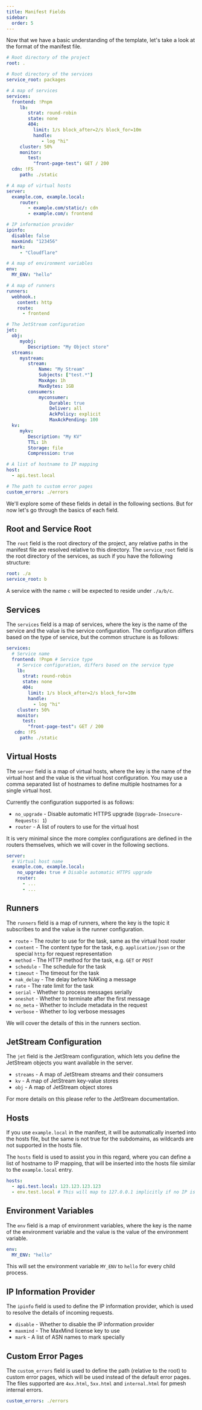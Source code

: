 ```yaml
---
title: Manifest Fields
sidebar:
  order: 5
---
```



Now that we have a basic understanding of the template, let's take a look at the format of the manifest file.

```yaml
# Root directory of the project
root: .

# Root directory of the services
service_root: packages

# A map of services
services:
  frontend: !Pnpm
	 lb:
		strat: round-robin
		state: none
		404:
		  limit: 1/s block_after=2/s block_for=10m
		  handle:
			 - log "hi"
	 cluster: 50%
	 monitor:
		test:
		  "front-page-test": GET / 200
  cdn: !FS
	 path: ./static

# A map of virtual hosts
server:
  example.com, example.local:
	 router:
		- example.com/static/: cdn
		- example.com/: frontend

# IP information provider
ipinfo:
  disable: false
  maxmind: "123456"
  mark:
	 - "Cloudflare"

# A map of environment variables
env:
  MY_ENV: "hello"

# A map of runners
runners:
  webhook.:
    content: http
    route:
      - frontend

# The JetStream configuration
jet:
  obj:
	 myobj:
	 	Description: "My Object store"
  streams:
	 mystream:
	 	stream:
			Name: "My Stream"
			Subjects: ["test.*"]
			MaxAge: 1h
			MaxBytes: 1GB
		consumers:
			myconsumer:
				Durable: true
				Deliver: all
				AckPolicy: explicit
				MaxAckPending: 100
  kv:
	 mykv:
		Description: "My KV"
		TTL: 1h
		Storage: file
		Compression: true

# A list of hostname to IP mapping
host:
  - api.test.local

# The path to custom error pages
custom_errors: ./errors
```

We'll explore some of these fields in detail in the following sections. But for now let's go through the basics of each field.

## Root and Service Root

The `root` field is the root directory of the project, any relative paths in the manifest file are resolved relative to this directory.
The `service_root` field is the root directory of the services, as such if you have the following structure:

```yaml
root: ./a
service_root: b
```

A service with the name `c` will be expected to reside under `./a/b/c`.

## Services

The `services` field is a map of services, where the key is the name of the service and the value is the service configuration.
The configuration differs based on the type of service, but the common structure is as follows:

```yaml
services:
  # Service name
  frontend: !Pnpm # Service type
    # Service configuration, differs based on the service type
    lb:
      strat: round-robin
      state: none
      404:
        limit: 1/s block_after=2/s block_for=10m
        handle:
          - log "hi"
    cluster: 50%
    monitor:
      test:
        "front-page-test": GET / 200
   cdn: !FS
     path: ./static
```

## Virtual Hosts

The `server` field is a map of virtual hosts, where the key is the name of the virtual host and the value is the virtual host configuration.
You may use a comma separated list of hostnames to define multiple hostnames for a single virtual host.

Currently the configuration supported is as follows:

- `no_upgrade` - Disable automatic HTTPS upgrade (`Upgrade-Insecure-Requests: 1`)
- `router` - A list of routers to use for the virtual host

It is very minimal since the more complex configurations are defined in the routers themselves, which we will cover in the following sections.

```yaml
server:
  # Virtual host name
  example.com, example.local:
    no_upgrade: true # Disable automatic HTTPS upgrade
    router:
      - ...
      - ...
```

## Runners

The `runners` field is a map of runners, where the key is the topic it subscribes to and the value is the runner configuration.

- `route` - The router to use for the task, same as the virtual host router
- `content` - The content type for the task, e.g. `application/json` or the special `http` for request representation
- `method` - The HTTP method for the task, e.g. `GET` or `POST`
- `schedule` - The schedule for the task
- `timeout` - The timeout for the task
- `nak_delay` - The delay before NAKing a message
- `rate` - The rate limit for the task
- `serial` - Whether to process messages serially
- `oneshot` - Whether to terminate after the first message
- `no_meta` - Whether to include metadata in the request
- `verbose` - Whether to log verbose messages

We will cover the details of this in the runners section.

## JetStream Configuration

The `jet` field is the JetStream configuration, which lets you define the JetStream objects you want available in the server.

- `streams` - A map of JetStream streams and their consumers
- `kv` - A map of JetStream key-value stores
- `obj` - A map of JetStream object stores

For more details on this please refer to the JetStream documentation.

## Hosts

If you use `example.local` in the manifest, it will be automatically inserted into the hosts file, but the same is not true for the subdomains,
as wildcards are not supported in the hosts file.

The `hosts` field is used to assist you in this regard, where you can define a list of hostname to IP mapping, that will be inserted into the hosts file similar to the `example.local` entry.

```yaml
hosts:
  - api.test.local: 123.123.123.123
  - env.test.local # This will map to 127.0.0.1 implicitly if no IP is provided
```

## Environment Variables

The `env` field is a map of environment variables, where the key is the name of the environment variable and the value is the value of the environment variable.

```yaml
env:
  MY_ENV: "hello"
```

This will set the environment variable `MY_ENV` to `hello` for every child process.

## IP Information Provider

The `ipinfo` field is used to define the IP information provider, which is used to resolve the details of incoming requests.

- `disable` - Whether to disable the IP information provider
- `maxmind` - The MaxMind license key to use
- `mark` - A list of ASN names to mark specially

## Custom Error Pages

The `custom_errors` field is used to define the path (relative to the root) to custom error pages, which will be used instead of the default error pages.
The files supported are `4xx.html`, `5xx.html` and `internal.html` for pmesh internal errors.

```yaml
custom_errors: ./errors
```

